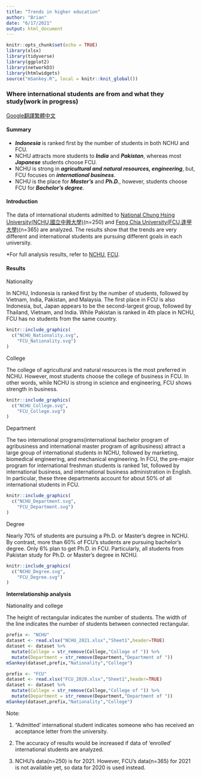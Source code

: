 ```yaml
---
title: "Trends in higher education"
author: "Brian"
date: "6/17/2021"
output: html_document
---
```


```r
knitr::opts_chunk$set(echo = TRUE)
library(xlsx)
library(tidyverse)
library(ggplot2)
library(networkD3)
library(htmlwidgets)
source("mSankey.R", local = knitr::knit_global())
```

### Where international students are from and what they study(work in progress)
[Google翻譯繁體中文](index_cn.html)

#### Summary


- ***Indonesia*** is ranked first by the number of students in both NCHU and FCU.
- NCHU attracts more students to ***India*** and ***Pakistan***, whereas most ***Japanese*** students choose FCU.
- NCHU is strong in ***agricultural and natural resources, engineering***, but, FCU focuses on ***international business***.
- NCHU is the place for ***Master's*** and ***Ph.D.***, however, students choose FCU for ***Bachelor's degree***.


#### Introduction


The data of international students admitted to [National Chung Hsing University(NCHU,國立中興大學)](https://www.nchu.edu.tw)(n=250) and [Feng Chia University(FCU,逢甲大學)](https://www.fcu.edu.tw)(n=365) are analyzed. The results show that the trends are very different and international students are pursuing different goals in each university. 

*For full analysis results, refer to [NCHU](NCHU_admission.html), [FCU](FCU_admission.html).

#### Results

Nationality

In NCHU, Indonesia is ranked first by the number of students, followed by Vietnam, India, Pakistan, and Malaysia. The first place in FCU is also Indonesia, but, Japan appears to be the second-largest group, followed by Thailand, Vietnam, and India. While Pakistan is ranked in 4th place in NCHU, FCU has no students from the same country.

```r
knitr::include_graphics(
  c("NCHU_Nationality.svg",
    "FCU_Nationality.svg")
)
```

College

The college of agricultural and natural resources is the most preferred in NCHU. However, most students choose the college of business in FCU. In other words, while NCHU is strong in science and engineering, FCU shows strength in business.

```r
knitr::include_graphics(
  c("NCHU_College.svg",
    "FCU_College.svg")
)
```

Department

The two international programs(international bachelor program of agribusiness and international master program of agribusiness) attract a large group of international students in NCHU, followed by marketing, biomedical engineering, and mechanical engineering. In FCU, the pre-major program for international freshman students is ranked 1st, followed by international business, and international business administration in English. In particular, these three departments account for about 50% of all international students in FCU.

```r
knitr::include_graphics(
  c("NCHU_Department.svg",
    "FCU_Department.svg")
)
```

Degree

Nearly 70% of students are pursuing a Ph.D. or Master's degree in NCHU. By contrast, more than 60% of FCU's students are pursuing bachelor's degree. Only 6% plan to get Ph.D. in FCU. Particularly, all students from Pakistan study for Ph.D. or Master's degree in NCHU.

```r
knitr::include_graphics(
  c("NCHU_Degree.svg",
    "FCU_Degree.svg")
)
```

**Interrelationship analysis**

Nationality and college

The height of rectangular indicates the number of students. The width of the line indicates the number of students between connected rectangular.

```r
prefix <- "NCHU"
dataset <- read.xlsx("NCHU_2021.xlsx","Sheet1",header=TRUE)
dataset <- dataset %>%
  mutate(College = str_remove(College,"College of ")) %>%
  mutate(Department = str_remove(Department,"Department of "))
mSankey(dataset,prefix,"Nationality","College")
```


```r
prefix <- "FCU"
dataset <- read.xlsx("FCU_2020.xlsx","Sheet1",header=TRUE)
dataset <- dataset %>%
  mutate(College = str_remove(College,"College of ")) %>%
  mutate(Department = str_remove(Department,"Department of "))
mSankey(dataset,prefix,"Nationality","College")
```




<!-- Nationality, department -->

<!-- ```{r, echo=FALSE, out.width="100%", fig.align = "left", fig.show='hold', fig.cap="NCHU(top) vs FCU(bottom)"} -->
<!-- knitr::include_graphics( -->
<!--   c("NCHU_Nationality_Department_.png", -->
<!--     "FCU_Nationality_Department_.png") -->
<!-- ) -->
<!-- ``` -->

Note:

1. "Admitted' international student indicates someone who has received an acceptance letter from the university.

2. The accuracy of results would be increased if data of ‘enrolled’ international students are analyzed.

2. NCHU's data(n=250) is for 2021. However, FCU's data(n=365) for 2021 is not available yet, so data for 2020 is used instead.